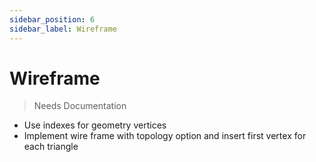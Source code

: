 ```yaml
---
sidebar_position: 6
sidebar_label: Wireframe
---
```



# Wireframe

<WireframeScene />

> Needs Documentation

- Use indexes for geometry vertices
- Implement wire frame with topology option and insert first vertex for each triangle
